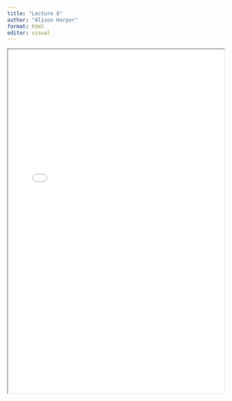 ```yaml
---
title: "Lecture 8"
author: "Alison Harper"
format: html
editor: visual
---
```


::: {.callout-tip title="Lecture 8 materials for 2023_2024:" collapse="true"}
<iframe width="100%" height="800" src="BEM2031_Lecture_8.pdf">

</iframe>

\
:::
